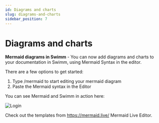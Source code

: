 ```yaml
---
id: Diagrams and charts
slug: diagrams-and-charts
sidebar_position: 7
---
```


# Diagrams and charts

**Mermaid diagrams in Swimm** - You can now add diagrams and charts to your documentation in Swimm, using Mermaid Syntax in the editor. 

There are a few options to get started:
1. Type /mermaid to start editing your mermaid diagram
2. Paste the Mermaid syntax in the Editor 

You can see Mermaid and Swimm in action here:

![Login](../../static/img/mermaidSwimm.gif)

Check out the templates from https://mermaid.live/ Mermaid Live Editor. 
